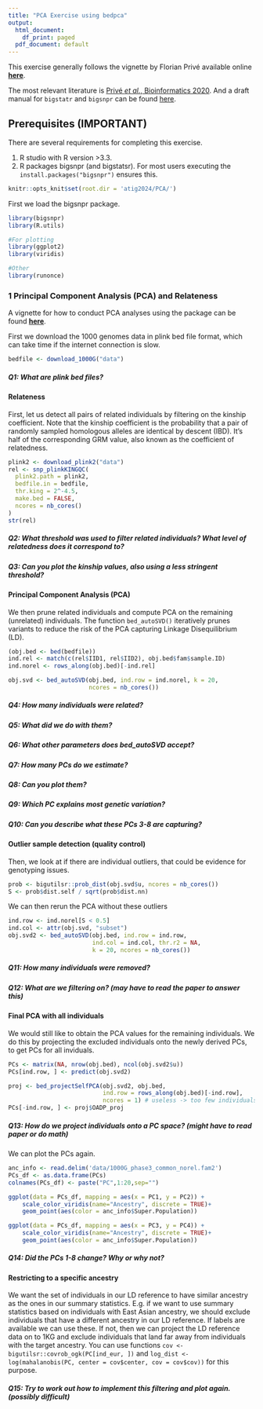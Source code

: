 ```yaml
---
title: "PCA Exercise using bedpca"
output:
  html_document:
    df_print: paged
  pdf_document: default
---
```


This exercise generally follows the vignette by Florian Privé available online [**here**](https://privefl.github.io/bigsnpr/articles/bedpca.html).

The most relevant literature is [Privé *et al.*, Bioinformatics 2020](https://doi.org/10.1093/bioinformatics/btaa520). And a draft manual for `bigstatr` and `bigsnpr` can be found [here](https://privefl.github.io/bigsnpr-extdoc/introduction.html). 

## Prerequisites (IMPORTANT)

There are several requirements for completing this exercise.

1.  R studio with R version \>3.3.
2.  R packages bigsnpr (and bigstatsr). For most users executing the `install.packages("bigsnpr")` ensures this.


```r
knitr::opts_knit$set(root.dir = 'atig2024/PCA/')
```

First we load the bigsnpr package.

```r
library(bigsnpr)
library(R.utils)

#For plotting
library(ggplot2) 
library(viridis)

#Other
library(runonce)

```

### 1 Principal Component Analysis (PCA) and Relateness

A vignette for how to conduct PCA analyses using the package can be found [**here**](https://privefl.github.io/bigsnpr/articles/bedpca.html).

First we download the 1000 genomes data in plink bed file format, which can take time if the internet connection is slow.

```r
bedfile <- download_1000G("data")
```
##### Q1: What are plink bed files?


#### Relateness

First, let us detect all pairs of related individuals by filtering on the kinship coefficient. Note that the kinship coefficient is the probability that a pair of randomly sampled homologous alleles are identical by descent (IBD). It's half of the corresponding GRM value, also known as the coefficient of relatedness.


```r
plink2 <- download_plink2("data")
rel <- snp_plinkKINGQC(
  plink2.path = plink2,
  bedfile.in = bedfile,
  thr.king = 2^-4.5,
  make.bed = FALSE,
  ncores = nb_cores()
)
str(rel)
```

##### Q2: What threshold was used to filter related individuals? What level of relatedness does it correspond to?

##### Q3: Can you plot the kinship values, also using a less stringent threshold?

#### Principal Component Analysis (PCA)

We then prune related individuals and compute PCA on the remaining (unrelated) individuals. The function `bed_autoSVD()` iteratively prunes variants to reduce the risk of the PCA capturing Linkage Disequilibrium (LD).

```r
(obj.bed <- bed(bedfile))
ind.rel <- match(c(rel$IID1, rel$IID2), obj.bed$fam$sample.ID)
ind.norel <- rows_along(obj.bed)[-ind.rel]

obj.svd <- bed_autoSVD(obj.bed, ind.row = ind.norel, k = 20,
                       ncores = nb_cores())
```

##### Q4: How many individuals were related?

##### Q5: What did we do with them?

##### Q6: What other parameters does bed_autoSVD accept?

##### Q7: How many PCs do we estimate?

##### Q8: Can you plot them? 

##### Q9: Which PC explains most genetic variation?

##### Q10: Can you describe what these PCs 3-8 are capturing?



#### Outlier sample detection (quality control)

Then, we look at if there are individual outliers, that could be evidence for genotyping issues.

```r
prob <- bigutilsr::prob_dist(obj.svd$u, ncores = nb_cores())
S <- prob$dist.self / sqrt(prob$dist.nn)

```

We can then rerun the PCA without these outliers

```r
ind.row <- ind.norel[S < 0.5]
ind.col <- attr(obj.svd, "subset")
obj.svd2 <- bed_autoSVD(obj.bed, ind.row = ind.row,
                        ind.col = ind.col, thr.r2 = NA,
                        k = 20, ncores = nb_cores())
```

##### Q11: How many individuals were removed?  

##### Q12: What are we filtering on? (may have to read the paper to answer this) 


#### Final PCA with all individuals

We would still like to obtain the PCA values for the remaining individuals. We do this by projecting the excluded individuals onto the newly derived PCs, to get PCs for all inviduals.

```r
PCs <- matrix(NA, nrow(obj.bed), ncol(obj.svd2$u))
PCs[ind.row, ] <- predict(obj.svd2)

proj <- bed_projectSelfPCA(obj.svd2, obj.bed,
                           ind.row = rows_along(obj.bed)[-ind.row],
                           ncores = 1) # useless -> too few individuals
PCs[-ind.row, ] <- proj$OADP_proj
```

##### Q13: How do we project individuals onto a PC space?  (might have to read paper or do math)

We can plot the PCs again.

```r
anc_info <- read.delim('data/1000G_phase3_common_norel.fam2')
PCs_df <- as.data.frame(PCs)
colnames(PCs_df) <- paste("PC",1:20,sep="")

ggplot(data = PCs_df, mapping = aes(x = PC1, y = PC2)) +
    scale_color_viridis(name="Ancestry", discrete = TRUE)+
    geom_point(aes(color = anc_info$Super.Population))

ggplot(data = PCs_df, mapping = aes(x = PC3, y = PC4)) +
    scale_color_viridis(name="Ancestry", discrete = TRUE)+
    geom_point(aes(color = anc_info$Super.Population))

```

##### Q14: Did the PCs 1-8 change?  Why or why not?


#### Restricting to a specific ancestry

We want the set of individuals in our LD reference to have similar ancestry as the ones in our summary statistics. E.g. if we want to use summary statistics based on individuals with East Asian ancestry, we should exclude individuals that have a different ancestry in our LD reference. If labels are available we can use these. If not, then we can project the LD reference data on to 1KG and exclude individuals that land far away from individuals with the target ancestry. You can use functions `cov <- bigutilsr::covrob_ogk(PC[ind_eur, ])` and `log_dist <- log(mahalanobis(PC, center = cov$center, cov = cov$cov))` for this purpose.

##### Q15: Try to work out how to implement this filtering and plot again. (possibly difficult)

